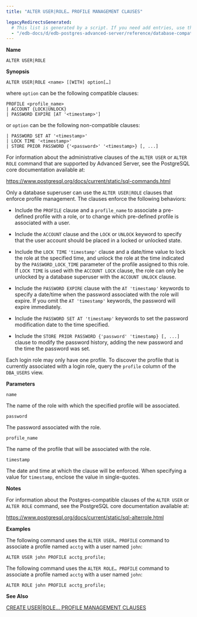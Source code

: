 ```yaml
---
title: "ALTER USER|ROLE… PROFILE MANAGEMENT CLAUSES"

legacyRedirectsGenerated:
  # This list is generated by a script. If you need add entries, use the `legacyRedirects` key.
  - "/edb-docs/d/edb-postgres-advanced-server/reference/database-compatibility-for-oracle-developers-sql-guide/13/alter_user_role_profile_management_clauses.html"
---
```


<div id="alter_user_role_profile_management_clauses" class="registered_link"></div>

**Name**

`ALTER USER|ROLE`

**Synopsis**

```text
ALTER USER|ROLE <name> [[WITH] option[…]
```

where `option` can be the following compatible clauses:

```text
PROFILE <profile_name>
| ACCOUNT {LOCK|UNLOCK}
| PASSWORD EXPIRE [AT '<timestamp>']
```

or `option` can be the following non-compatible clauses:

```text
| PASSWORD SET AT '<timestamp>'
| LOCK TIME '<timestamp>'
| STORE PRIOR PASSWORD {'<password>' '<timestamp>} [, ...]
```

For information about the administrative clauses of the `ALTER USER` or `ALTER ROLE` command that are supported by Advanced Server, see the PostgreSQL core documentation available at:

<https://www.postgresql.org/docs/current/static/sql-commands.html>

Only a database superuser can use the `ALTER USER|ROLE` clauses that enforce profile management. The clauses enforce the following behaviors:

-   Include the `PROFILE` clause and a `profile_name` to associate a pre-defined profile with a role, or to change which pre-defined profile is associated with a user.

-   Include the `ACCOUNT` clause and the `LOCK` or `UNLOCK` keyword to specify that the user account should be placed in a locked or unlocked state.

-   Include the `LOCK TIME` `'timestamp'` clause and a date/time value to lock the role at the specified time, and unlock the role at the time indicated by the `PASSWORD_LOCK_TIME` parameter of the profile assigned to this role. If `LOCK TIME` is used with the `ACCOUNT LOCK` clause, the role can only be unlocked by a database superuser with the `ACCOUNT UNLOCK` clause.

-   Include the `PASSWORD EXPIRE` clause with the `AT 'timestamp'` keywords to specify a date/time when the password associated with the role will expire. If you omit the `AT 'timestamp'` keywords, the password will expire immediately.

-   Include the `PASSWORD SET AT 'timestamp'` keywords to set the password modification date to the time specified.

-   Include the `STORE PRIOR PASSWORD {'password' 'timestamp} [, ...]` clause to modify the password history, adding the new password and the time the password was set.

Each login role may only have one profile. To discover the profile that is currently associated with a login role, query the `profile` column of the `DBA_USERS` view.

**Parameters**

`name`

 The name of the role with which the specified profile will be associated.

`password`

 The password associated with the role.

`profile_name`

 The name of the profile that will be associated with the role.

`timestamp`

 The date and time at which the clause will be enforced. When specifying a value for `timestamp`, enclose the value in single-quotes.

**Notes**

For information about the Postgres-compatible clauses of the `ALTER USER` or `ALTER ROLE` command, see the PostgreSQL core documentation available at:

<https://www.postgresql.org/docs/current/static/sql-alterrole.html>

**Examples**

The following command uses the `ALTER USER… PROFILE` command to associate a profile named `acctg` with a user named `john`:

```text
ALTER USER john PROFILE acctg_profile;
```

The following command uses the `ALTER ROLE… PROFILE` command to associate a profile named `acctg` with a user named `john`:

```text
ALTER ROLE john PROFILE acctg_profile;
```

**See Also**

[CREATE USER\|ROLE… PROFILE MANAGEMENT CLAUSES](42_create_user_role_profile_management_clauses/#create_user_role_profile_management_clauses)
